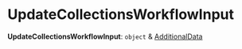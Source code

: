 
# UpdateCollectionsWorkflowInput

 **UpdateCollectionsWorkflowInput**: `object` & [AdditionalData](../../../types/HttpTypes/types/types.HttpTypes.AdditionalData/page.mdx)
